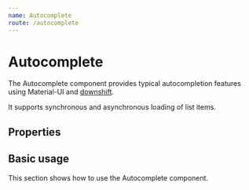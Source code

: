 ```yaml
---
name: Autocomplete
route: /autocomplete
---
```



# Autocomplete

The Autocomplete component provides typical autocompletion features using Material-UI and [downshift](https://github.com/paypal/downshift).

It supports synchronous and asynchronous loading of list items.

## Properties

<PropsTable of={Autocomplete} />

## Basic usage

This section shows how to use the Autocomplete component.

<Playground>
  <Autocomplete
    placeholder="I am a placeholder"
    data={countries}
  />
</Playground>
